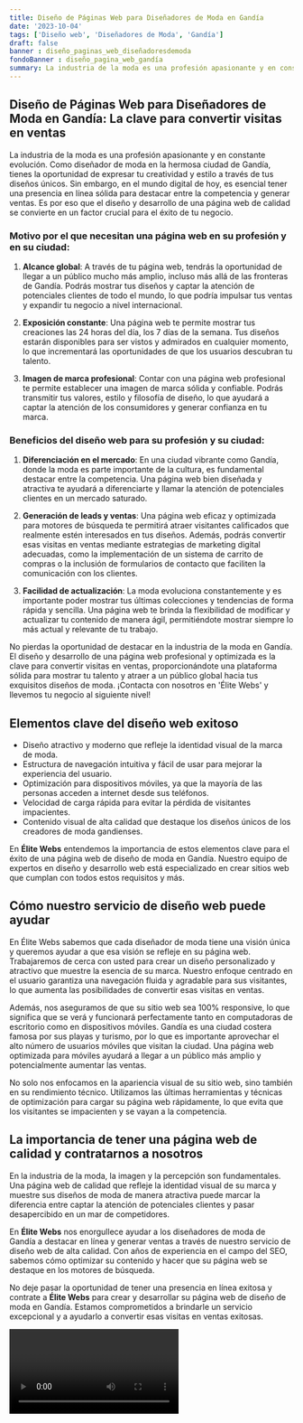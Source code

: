 ```yaml
---
title: Diseño de Páginas Web para Diseñadores de Moda en Gandía
date: '2023-10-04'
tags: ['Diseño web', 'Diseñadores de Moda', 'Gandía']
draft: false
banner : diseño_paginas_web_diseñadoresdemoda
fondoBanner : diseño_pagina_web_gandía
summary: La industria de la moda es una profesión apasionante y en constante evolución. Como diseñador de moda en la hermosa ciudad de Gandía, tienes la oportunidad de expresar tu creatividad y estilo a través de tus diseños únicos. Sin embargo, en el mundo digital de hoy, es esencial tener una presencia en línea sólida para destacar entre la competencia y generar ventas. Es por eso que el diseño y desarrollo de una página web de calidad se convierte en un factor crucial para el éxito de tu negocio.
---
```


## Diseño de Páginas Web para Diseñadores de Moda en Gandía: La clave para convertir visitas en ventas

La industria de la moda es una profesión apasionante y en constante evolución. Como diseñador de moda en la hermosa ciudad de Gandía, tienes la oportunidad de expresar tu creatividad y estilo a través de tus diseños únicos. Sin embargo, en el mundo digital de hoy, es esencial tener una presencia en línea sólida para destacar entre la competencia y generar ventas. Es por eso que el diseño y desarrollo de una página web de calidad se convierte en un factor crucial para el éxito de tu negocio.

### Motivo por el que necesitan una página web en su profesión y en su ciudad:

1. **Alcance global**: A través de tu página web, tendrás la oportunidad de llegar a un público mucho más amplio, incluso más allá de las fronteras de Gandía. Podrás mostrar tus diseños y captar la atención de potenciales clientes de todo el mundo, lo que podría impulsar tus ventas y expandir tu negocio a nivel internacional.

2. **Exposición constante**: Una página web te permite mostrar tus creaciones las 24 horas del día, los 7 días de la semana. Tus diseños estarán disponibles para ser vistos y admirados en cualquier momento, lo que incrementará las oportunidades de que los usuarios descubran tu talento.

3. **Imagen de marca profesional**: Contar con una página web profesional te permite establecer una imagen de marca sólida y confiable. Podrás transmitir tus valores, estilo y filosofía de diseño, lo que ayudará a captar la atención de los consumidores y generar confianza en tu marca.

### Beneficios del diseño web para su profesión y su ciudad:

1. **Diferenciación en el mercado**: En una ciudad vibrante como Gandía, donde la moda es parte importante de la cultura, es fundamental destacar entre la competencia. Una página web bien diseñada y atractiva te ayudará a diferenciarte y llamar la atención de potenciales clientes en un mercado saturado.

2. **Generación de leads y ventas**: Una página web eficaz y optimizada para motores de búsqueda te permitirá atraer visitantes calificados que realmente estén interesados en tus diseños. Además, podrás convertir esas visitas en ventas mediante estrategias de marketing digital adecuadas, como la implementación de un sistema de carrito de compras o la inclusión de formularios de contacto que faciliten la comunicación con los clientes.

3. **Facilidad de actualización**: La moda evoluciona constantemente y es importante poder mostrar tus últimas colecciones y tendencias de forma rápida y sencilla. Una página web te brinda la flexibilidad de modificar y actualizar tu contenido de manera ágil, permitiéndote mostrar siempre lo más actual y relevante de tu trabajo.

No pierdas la oportunidad de destacar en la industria de la moda en Gandía. El diseño y desarrollo de una página web profesional y optimizada es la clave para convertir visitas en ventas, proporcionándote una plataforma sólida para mostrar tu talento y atraer a un público global hacia tus exquisitos diseños de moda. ¡Contacta con nosotros en 'Élite Webs' y llevemos tu negocio al siguiente nivel!

<GifSeo />

<Cta />

## Elementos clave del diseño web exitoso

- Diseño atractivo y moderno que refleje la identidad visual de la marca de moda.
- Estructura de navegación intuitiva y fácil de usar para mejorar la experiencia del usuario.
- Optimización para dispositivos móviles, ya que la mayoría de las personas acceden a internet desde sus teléfonos.
- Velocidad de carga rápida para evitar la pérdida de visitantes impacientes.
- Contenido visual de alta calidad que destaque los diseños únicos de los creadores de moda gandienses.

En **Élite Webs** entendemos la importancia de estos elementos clave para el éxito de una página web de diseño de moda en Gandía. Nuestro equipo de expertos en diseño y desarrollo web está especializado en crear sitios web que cumplan con todos estos requisitos y más.

## Cómo nuestro servicio de diseño web puede ayudar

En Élite Webs sabemos que cada diseñador de moda tiene una visión única y queremos ayudar a que esa visión se refleje en su página web. Trabajaremos de cerca con usted para crear un diseño personalizado y atractivo que muestre la esencia de su marca. Nuestro enfoque centrado en el usuario garantiza una navegación fluida y agradable para sus visitantes, lo que aumenta las posibilidades de convertir esas visitas en ventas.

Además, nos aseguramos de que su sitio web sea 100% responsive, lo que significa que se verá y funcionará perfectamente tanto en computadoras de escritorio como en dispositivos móviles. Gandía es una ciudad costera famosa por sus playas y turismo, por lo que es importante aprovechar el alto número de usuarios móviles que visitan la ciudad. Una página web optimizada para móviles ayudará a llegar a un público más amplio y potencialmente aumentar las ventas.

No solo nos enfocamos en la apariencia visual de su sitio web, sino también en su rendimiento técnico. Utilizamos las últimas herramientas y técnicas de optimización para cargar su página web rápidamente, lo que evita que los visitantes se impacienten y se vayan a la competencia.

## La importancia de tener una página web de calidad y contratarnos a nosotros

En la industria de la moda, la imagen y la percepción son fundamentales. Una página web de calidad que refleje la identidad visual de su marca y muestre sus diseños de moda de manera atractiva puede marcar la diferencia entre captar la atención de potenciales clientes y pasar desapercibido en un mar de competidores.

En **Élite Webs** nos enorgullece ayudar a los diseñadores de moda de Gandía a destacar en línea y generar ventas a través de nuestro servicio de diseño web de alta calidad. Con años de experiencia en el campo del SEO, sabemos cómo optimizar su contenido y hacer que su página web se destaque en los motores de búsqueda.

No deje pasar la oportunidad de tener una presencia en línea exitosa y contrate a **Élite Webs** para crear y desarrollar su página web de diseño de moda en Gandía. Estamos comprometidos a brindarle un servicio excepcional y a ayudarlo a convertir esas visitas en ventas exitosas.

<Video />

<CtaBot job='Diseñadores de Moda' city='Gandía'/>

<Gmaps query='Gandía+españa+maps' />